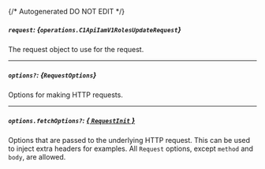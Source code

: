 {/* Autogenerated DO NOT EDIT  */}

##### `request`: *{`operations.C1ApiIamV1RolesUpdateRequest`}*
The request object to use for the request.
<Collapsible openLabel={Labels.showProperties} closeLabel={Labels.hideProperties}>
    <C1ApiIamV1RolesUpdateRequest/>
</Collapsible>

---
##### `options?`: *{`RequestOptions`}*
Options for making HTTP requests.

---
##### `options.fetchOptions?`: [*{ `RequestInit` }*](https://developer.mozilla.org/en-US/docs/Web/API/Request/Request#options)
Options that are passed to the underlying HTTP request. This can be used to inject extra headers for examples. All `Request` options, except `method` and `body`, are allowed.


